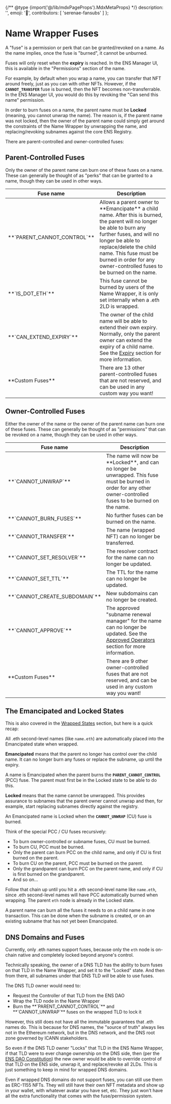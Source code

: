 {/** @type {import('@/lib/mdxPageProps').MdxMetaProps} */}
    description: '',
    emoji: '🎁',
    contributors: [
        'serenae-fansubs'
    ]
};

# Name Wrapper Fuses

A "fuse" is a permission or perk that can be granted/revoked on a name. As the name implies, once the fuse is "burned", it cannot be unburned.

Fuses will only reset when the **expiry** is reached. In the ENS Manager UI, this is available in the "Permissions" section of the name.

For example, by default when you wrap a name, you can transfer that NFT around freely, just as you can with other NFTs. However, if the **`CANNOT_TRANSFER`** fuse is burned, then the NFT becomes non-transferrable. In the ENS Manager UI, you would do this by revoking the "Can send this name" permission.

In order to burn fuses on a name, the parent name must be **Locked** (meaning, you cannot unwrap the name). The reason is, if the parent name was not locked, then the owner of the parent name could simply get around the constraints of the Name Wrapper by unwrapping the name, and replacing/revoking subnames against the core ENS Registry.

There are parent-controlled and owner-controlled fuses:

## Parent-Controlled Fuses

Only the owner of the parent name can burn one of these fuses on a name. These can generally be thought of as "perks" that can be granted to a name, though they can be used in other ways.

<table>
    <thead>
        <tr>
            <th>Fuse name</th>
            <th>Description</th>
        </tr>
    </thead>
    <tbody>
        <tr>
            <td>**`PARENT_CANNOT_CONTROL`**</td>
            <td>Allows a parent owner to **Emancipate** a child name. After this is burned, the parent will no longer be able to burn any further fuses, and will no longer be able to replace/delete the child name. This fuse must be burned in order for any owner-controlled fuses to be burned on the name.</td>
        </tr>
        <tr>
            <td>**`IS_DOT_ETH`**</td>
            <td>This fuse cannot be burned by users of the Name Wrapper, it is only set internally when a .eth 2LD is wrapped.</td>
        </tr>
        <tr>
            <td>**`CAN_EXTEND_EXPIRY`**</td>
            <td>The owner of the child name will be able to extend their own expiry. Normally, only the parent owner can extend the expiry of a child name. See the <a href="/wrapper/expiry">Expiry</a> section for more information.</td>
        </tr>
        <tr>
            <td>**Custom Fuses**</td>
            <td>There are 13 other parent-controlled fuses that are not reserved, and can be used in any custom way you want!</td>
        </tr>
    </tbody>
</table>

## Owner-Controlled Fuses

Either the owner of the name or the owner of the parent name can burn one of these fuses. These can generally be thought of as "permissions" that can be revoked on a name, though they can be used in other ways.

<table>
    <thead>
        <tr>
            <th>Fuse name</th>
            <th>Description</th>
        </tr>
    </thead>
    <tbody>
        <tr>
            <td>**`CANNOT_UNWRAP`**</td>
            <td>The name will now be **Locked**, and can no longer be unwrapped. This fuse must be burned in order for any other owner-controlled fuses to be burned on the name.</td>
        </tr>
        <tr>
            <td>**`CANNOT_BURN_FUSES`**</td>
            <td>No further fuses can be burned on the name.</td>
        </tr>
        <tr>
            <td>**`CANNOT_TRANSFER`**</td>
            <td>The name (wrapped NFT) can no longer be transferred.</td>
        </tr>
        <tr>
            <td>**`CANNOT_SET_RESOLVER`**</td>
            <td>The resolver contract for the name can no longer be updated.</td>
        </tr>
        <tr>
            <td>**`CANNOT_SET_TTL`**</td>
            <td>The TTL for the name can no longer be updated.</td>
        </tr>
        <tr>
            <td>**`CANNOT_CREATE_SUBDOMAIN`**</td>
            <td>New subdomains can no longer be created.</td>
        </tr>
        <tr>
            <td>**`CANNOT_APPROVE`**</td>
            <td>The approved "subname renewal manager" for the name can no longer be updated. See the <a href="#approved-operators">Approved Operators</a> section for more information.</td>
        </tr>
        <tr>
            <td>**Custom Fuses**</td>
            <td>There are 9 other owner-controlled fuses that are not reserved, and can be used in any custom way you want!</td>
        </tr>
    </tbody>
</table>

## The Emancipated and Locked States

This is also covered in the <a href="/wrapper/states">Wrapped States</a> section, but here is a quick recap:

All .eth second-level names (like `name.eth`) are automatically placed into the Emancipated state when wrapped.

**Emancipated** means that the parent no longer has control over the child name. It can no longer burn any fuses or replace the subname, up until the expiry.

A name is Emancipated when the parent burns the **`PARENT_CANNOT_CONTROL`** (PCC) fuse. The parent must first be in the Locked state to be able to do this.

**Locked** means that the name cannot be unwrapped. This provides assurance to subnames that the parent owner cannot unwrap and then, for example, start replacing subnames directly against the registry.

An Emancipated name is Locked when the **`CANNOT_UNWRAP`** (CU) fuse is burned.

Think of the special PCC / CU fuses recursively:

<ul>
    <li key="fs1">To burn owner-controlled or subname fuses, CU must be burned.</li>
    <li key="fs2">To burn CU, PCC must be burned.</li>
    <li key="fs3">Only the parent can burn PCC on the child name, and only if CU is first burned on the parent.</li>
    <li key="fs4">To burn CU on the parent, PCC must be burned on the parent.</li>
    <li key="fs5">Only the grandparent can burn PCC on the parent name, and only if CU is first burned on the grandparent.</li>
    <li key="fs6">And so on...</li>
</ul>

Follow that chain up until you hit a .eth second-level name like `name.eth`, since .eth second-level names will have PCC automatically burned when wrapping. The parent `eth` node is already in the Locked state.

A parent name can burn all the fuses it needs to on a child name in one transaction. This can be done when the subname is created, or on an existing subname that has not yet been Emancipated.

## DNS Domains and Fuses

Currently, only .eth names support fuses, because only the `eth` node is on-chain native and completely locked beyond anyone's control.

Technically speaking, the owner of a DNS TLD has the ability to burn fuses on that TLD in the Name Wrapper, and set it to the "Locked" state. And then from there, all subnames under that DNS TLD *will* be able to use fuses.

The DNS TLD owner would need to:

<ul>
    <li key="dns1">Request the Controller of that TLD from the ENS DAO</li>
    <li key="dns1">Wrap the TLD node in the Name Wrapper</li>
    <li key="dns1">Burn the **`PARENT_CANNOT_CONTROL`** and **`CANNOT_UNWRAP`** fuses on the wrapped TLD to lock it</li>
</ul>

However, this still does not have all the immutable guarantees that .eth names do. This is because for DNS names, the "source of truth" always lies not in the Ethereum network, but in the DNS network, and the DNS root zone governed by ICANN stakeholders.

So even if the DNS TLD owner "Locks" that TLD in the ENS Name Wrapper, if that TLD were to ever change ownership on the DNS side, then (per the [ENS DAO Constitution](https://docs.ens.domains/v/governance/ens-dao-constitution#iv.-ens-integrates-with-the-global-namespace)) the new owner would be able to override control of that TLD on the ENS side, unwrap it, and replace/revoke all 2LDs. This is just something to keep in mind for wrapped DNS domains.

Even if wrapped DNS domains do not support fuses, you can still use them as ERC-1155 NFTs. They will still have their own NFT metadata and show up in your wallet, with whatever avatar you have set, etc. They just won't have all the extra functionality that comes with the fuse/permission system.
